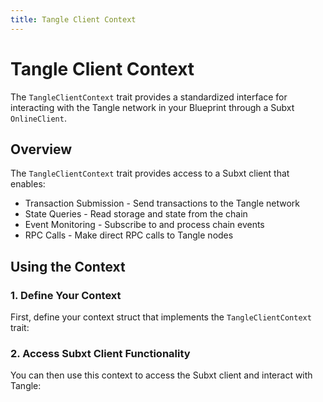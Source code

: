 ```yaml
---
title: Tangle Client Context
---
```



# Tangle Client Context

The `TangleClientContext` trait provides a standardized interface for interacting with the Tangle network in your Blueprint through a Subxt `OnlineClient`.

## Overview

The `TangleClientContext` trait provides access to a Subxt client that enables:

- Transaction Submission - Send transactions to the Tangle network
- State Queries - Read storage and state from the chain
- Event Monitoring - Subscribe to and process chain events
- RPC Calls - Make direct RPC calls to Tangle nodes

<GithubFileReaderDisplay 
  url="https://github.com/tangle-network/gadget/blob/main/sdk/src/contexts/tangle_client.rs"
  fromLine={3}
  toLine={10}
  title="TangleClientContext Trait Definition"
/>

## Using the Context

### 1. Define Your Context

First, define your context struct that implements the `TangleClientContext` trait:

<GithubFileReaderDisplay 
  url="https://github.com/tangle-network/gadget/blob/main/macros/context-derive/tests/ui/basic.rs"
  fromLine={4}
  toLine={9}
  title="Tangle Client Context Definition"
/>

### 2. Access Subxt Client Functionality

You can then use this context to access the Subxt client and interact with Tangle:

<GithubFileReaderDisplay 
  url="https://github.com/tangle-network/gadget/blob/main/macros/context-derive/tests/ui/basic.rs"
  fromLine={19}
  toLine={19}
  title="Accessing Subxt Client Functionality"
/>
